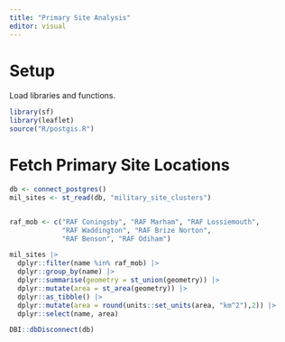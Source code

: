 ```yaml
---
title: "Primary Site Analysis"
editor: visual
---
```


# Setup

Load libraries and functions.

```r
library(sf)
library(leaflet)
source("R/postgis.R")
```

# Fetch Primary Site Locations

```r
db <- connect_postgres()
mil_sites <- st_read(db, "military_site_clusters")


raf_mob <- c("RAF Coningsby", "RAF Marham", "RAF Lossiemouth",
             "RAF Waddington", "RAF Brize Norton",
             "RAF Benson", "RAF Odiham")

mil_sites |> 
  dplyr::filter(name %in% raf_mob) |>
  dplyr::group_by(name) |>
  dplyr::summarise(geometry = st_union(geometry)) |>
  dplyr::mutate(area = st_area(geometry)) |>
  dplyr::as_tibble() |>
  dplyr::mutate(area = round(units::set_units(area, "km^2"),2)) |>
  dplyr::select(name, area)

DBI::dbDisconnect(db)
```
